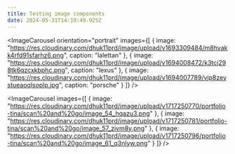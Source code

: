 ```yaml
---
title: Testing image components
date: 2024-05-31T14:19:49.925Z
---
```


<ImageCarousel
  orientation="portrait"
  images={[
    {
      image:
        "https://res.cloudinary.com/dhuk11prd/image/upload/v1693309484/m8hvakk4rfd91sfarhz6.png",
      caption: "lalettan"
    },
    {
      image:
        "https://res.cloudinary.com/dhuk11prd/image/upload/v1694008472/k3tcj298tk6qzcxkbphc.png",
      caption: "lexus"
    },
    {
      image:
        "https://res.cloudinary.com/dhuk11prd/image/upload/v1694007789/vjp8zeystueaoqlsoplp.jpg",
      caption: "porsche"
    }
  ]}
/>

<ImageCarousel
  images={[
    {
      image:
        "https://res.cloudinary.com/dhuk11prd/image/upload/v1717250770/portfolio-tina/scan%20and%20go/image_54_hqazu3.png"
    },
    {
      image:
        "https://res.cloudinary.com/dhuk11prd/image/upload/v1717250781/portfolio-tina/scan%20and%20go/image_57_zivm8y.png"
    },
    {
      image:
        "https://res.cloudinary.com/dhuk11prd/image/upload/v1717250796/portfolio-tina/scan%20and%20go/image_61_q3nlyw.png"
    }
  ]}
/>

<IphoneMockup url="https://res.cloudinary.com/dhuk11prd/video/upload/v1717589766/portfolio-tina/scan%20and%20go/clickthrough_tp5uhs.mp4" />

<VideoPlayer url="https://www.youtube.com/watch?v=3jWRrafhO7M" />

<VideoPlayer url="https://www.youtube.com/watch?v=3jWRrafhO7M" />
